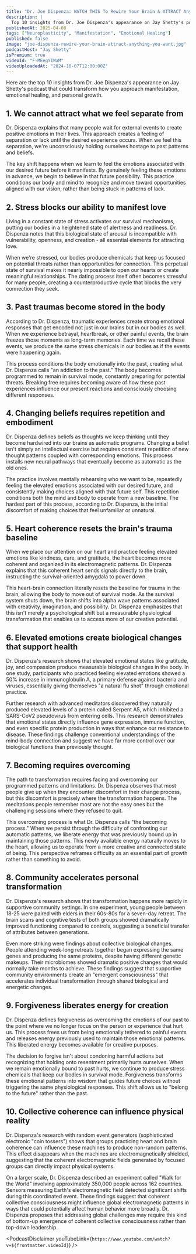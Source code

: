 ```yaml
---
title: "Dr. Joe Dispenza: WATCH THIS To Rewire Your Brain & ATTRACT Anything You Want"
description: |
  Top 10 insights from Dr. Joe Dispenza's appearance on Jay Shetty's podcast that could transform how you approach manifestation, emotional healing, and personal growth.
publishedAt: 2025-04-08
tags: ["Neuroplasticity", "Manifestation", "Emotional Healing"]
published: false
image: "joe-dispenza-rewire-your-brain-attract-anything-you-want.jpg"
podcastHost: "Jay Shetty"
isPremium: true
videoId: "F-MEegYIWaM"
videoUploadedAt: "2024-10-07T12:00:00Z"
---
```



<PodcastSummaryPageLayout frontmatter={frontmatter}>
Here are the top 10 insights from Dr. Joe Dispenza's appearance on Jay Shetty's podcast that could transform how you approach manifestation, emotional healing, and personal growth.

## 1. We cannot attract what we feel separate from

Dr. Dispenza explains that many people wait for external events to create positive emotions in their lives. This approach creates a feeling of separation or lack until the desired experience occurs. When we feel this separation, we're unconsciously holding ourselves hostage to past patterns and beliefs.

The key shift happens when we learn to feel the emotions associated with our desired future before it manifests. By genuinely feeling these emotions in advance, we begin to believe in that future possibility. This practice conditions our body and mind to recognize and move toward opportunities aligned with our vision, rather than being stuck in patterns of lack.

## 2. Stress blocks our ability to manifest love

Living in a constant state of stress activates our survival mechanisms, putting our bodies in a heightened state of alertness and readiness. Dr. Dispenza notes that this biological state of arousal is incompatible with vulnerability, openness, and creation - all essential elements for attracting love.

When we're stressed, our bodies produce chemicals that keep us focused on potential threats rather than opportunities for connection. This perpetual state of survival makes it nearly impossible to open our hearts or create meaningful relationships. The dating process itself often becomes stressful for many people, creating a counterproductive cycle that blocks the very connection they seek.

## 3. Past traumas become stored in the body

According to Dr. Dispenza, traumatic experiences create strong emotional responses that get encoded not just in our brains but in our bodies as well. When we experience betrayal, heartbreak, or other painful events, the brain freezes those moments as long-term memories. Each time we recall these events, we produce the same stress chemicals in our bodies as if the events were happening again.

This process conditions the body emotionally into the past, creating what Dr. Dispenza calls "an addiction to the past." The body becomes programmed to remain in survival mode, constantly preparing for potential threats. Breaking free requires becoming aware of how these past experiences influence our present reactions and consciously choosing different responses.

## 4. Changing beliefs requires repetition and embodiment

Dr. Dispenza defines beliefs as thoughts we keep thinking until they become hardwired into our brains as automatic programs. Changing a belief isn't simply an intellectual exercise but requires consistent repetition of new thought patterns coupled with corresponding emotions. This process installs new neural pathways that eventually become as automatic as the old ones.

The practice involves mentally rehearsing who we want to be, repeatedly feeling the elevated emotions associated with our desired future, and consistently making choices aligned with that future self. This repetition conditions both the mind and body to operate from a new baseline. The hardest part of this process, according to Dr. Dispenza, is the initial discomfort of making choices that feel unfamiliar or unnatural.

## 5. Heart coherence resets the brain's trauma baseline

When we place our attention on our heart and practice feeling elevated emotions like kindness, care, and gratitude, the heart becomes more coherent and organized in its electromagnetic patterns. Dr. Dispenza explains that this coherent heart sends signals directly to the brain, instructing the survival-oriented amygdala to power down.

This heart-brain connection literally resets the baseline for trauma in the brain, allowing the body to move out of survival mode. As the survival system shuts down, the brain shifts into alpha wave patterns associated with creativity, imagination, and possibility. Dr. Dispenza emphasizes that this isn't merely a psychological shift but a measurable physiological transformation that enables us to access more of our creative potential.

## 6. Elevated emotions create biological changes that support health

Dr. Dispenza's research shows that elevated emotional states like gratitude, joy, and compassion produce measurable biological changes in the body. In one study, participants who practiced feeling elevated emotions showed a 50% increase in immunoglobulin A, a primary defense against bacteria and viruses, essentially giving themselves "a natural flu shot" through emotional practice.

Further research with advanced meditators discovered they naturally produced elevated levels of a protein called Serpent A5, which inhibited a SARS-CoV2 pseudovirus from entering cells. This research demonstrates that emotional states directly influence gene expression, immune function, and even specific protein production in ways that enhance our resistance to disease. These findings challenge conventional understandings of the mind-body connection and suggest we have far more control over our biological functions than previously thought.

## 7. Becoming requires overcoming

The path to transformation requires facing and overcoming our programmed patterns and limitations. Dr. Dispenza observes that most people give up when they encounter discomfort in their change process, but this discomfort is precisely where the transformation happens. The meditations people remember most are not the easy ones but the challenging sessions where they refused to quit.

This overcoming process is what Dr. Dispenza calls "the becoming process." When we persist through the difficulty of confronting our automatic patterns, we liberate energy that was previously bound up in maintaining those patterns. This newly available energy naturally moves to the heart, allowing us to operate from a more creative and connected state of being. This perspective reframes difficulty as an essential part of growth rather than something to avoid.

## 8. Community accelerates personal transformation

Dr. Dispenza's research shows that transformation happens more rapidly in supportive community settings. In one experiment, young people between 18-25 were paired with elders in their 60s-80s for a seven-day retreat. The brain scans and cognitive tests of both groups showed dramatically improved functioning compared to controls, suggesting a beneficial transfer of attributes between generations.

Even more striking were findings about collective biological changes. People attending week-long retreats together began expressing the same genes and producing the same proteins, despite having different genetic makeups. Their microbiomes showed dramatic positive changes that would normally take months to achieve. These findings suggest that supportive community environments create an "emergent consciousness" that accelerates individual transformation through shared biological and energetic changes.

## 9. Forgiveness liberates energy for creation

Dr. Dispenza defines forgiveness as overcoming the emotions of our past to the point where we no longer focus on the person or experience that hurt us. This process frees us from being emotionally tethered to painful events and releases energy previously used to maintain those emotional patterns. This liberated energy becomes available for creative purposes.

The decision to forgive isn't about condoning harmful actions but recognizing that holding onto resentment primarily hurts ourselves. When we remain emotionally bound to past hurts, we continue to produce stress chemicals that keep our bodies in survival mode. Forgiveness transforms these emotional patterns into wisdom that guides future choices without triggering the same physiological responses. This shift allows us to "belong to the future" rather than the past.

## 10. Collective coherence can influence physical reality

Dr. Dispenza's research with random event generators (sophisticated electronic "coin tossers") shows that groups practicing heart and brain coherence can influence these machines to produce non-random patterns. This effect disappears when the machines are electromagnetically shielded, suggesting that the coherent electromagnetic fields generated by focused groups can directly impact physical systems.

On a larger scale, Dr. Dispenza described an experiment called "Walk for the World" involving approximately 350,000 people across 162 countries. Sensors measuring Earth's electromagnetic field detected significant shifts during this coordinated event. These findings suggest that coherent collective consciousness might influence global electromagnetic patterns in ways that could potentially affect human behavior more broadly. Dr. Dispenza proposes that addressing global challenges may require this kind of bottom-up emergence of coherent collective consciousness rather than top-down leadership.

<PodcastDisclaimer
  youTubeLink={`https://www.youtube.com/watch?v=${frontmatter.videoId}`}
/>

</PodcastSummaryPageLayout>
